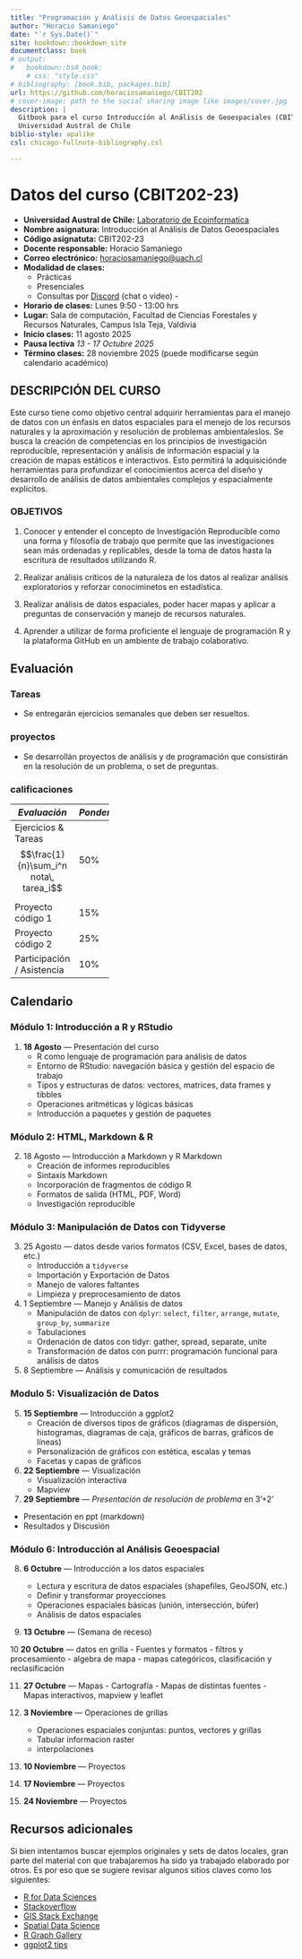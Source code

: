 ```yaml
---
title: "Programación y Análisis de Datos Geoespaciales"
author: "Horacio Samaniego"
date: "`r Sys.Date()`"
site: bookdown::bookdown_site
documentclass: book
# output:
#   bookdown::bs4_book: 
    # css: "style.css"
# bibliography: [book.bib, packages.bib]
url: https://github.com/horaciosamaniego/CBIT202
# cover-image: path to the social sharing image like images/cover.jpg
description: |
  Gitbook para el curso Introducción al Análisis de Geoespaciales (CBIT202),
  Universidad Austral de Chile
biblio-style: apalike
csl: chicago-fullnote-bibliography.csl

---
```


# Datos del curso (CBIT202-23)

-   **Universidad Austral de Chile:** [Laboratorio de Ecoinformatica](http://www.ecoinformatica.cl)
-   **Nombre asignatura:** Introducción al Análisis de Datos Geoespaciales
-   **Código asignatuta:** CBIT202-23   
-   **Docente responsable:** Horacio Samaniego
-   **Correo electrónico:** [horaciosamaniego\@uach.cl](mailto:horaciosamaniego@uach.cl){.email}
-   **Modalidad de clases:**
    -   Prácticas
    -   Presenciales
    -   Consultas por [Discord](https://discord.gg/adqSpqVH7Z) (chat o video) -
-   **Horario de clases:** Lunes 9:50 - 13:00 hrs
-   **Lugar:** Sala de computación, Facultad de Ciencias Forestales y Recursos Naturales, Campus Isla Teja, Valdivia
-   **Inicio clases:** 11 agosto 2025
-   **Pausa lectiva** _13 - 17 Octubre 2025_
-   **Término clases:** 28 noviembre 2025 (puede modificarse según calendario académico)

## DESCRIPCIÓN DEL CURSO

Este curso tiene como objetivo central adquirir herramientas para el manejo de datos con un énfasis en datos espaciales para el menejo de los recursos naturales y la aproximación y resolución de problemas ambientaleslos. Se busca la creación de competencias en los principios de investigación reproducible, representación y análisis de información espacial y la creación de mapas estáticos e interactivos. Esto permitirá la adquisiciónde herramientas para profundizar el conocimientos acerca del diseño y desarrollo de análisis de datos ambientales complejos y espacialmente explícitos.

### OBJETIVOS

1.  Conocer y entender el concepto de Investigación Reproducible como una forma y filosofía de trabajo que permite que las investigaciones sean más ordenadas y replicables, desde la toma de datos hasta la escritura de resultados utilizando R.

2.  Realizar análisis críticos de la naturaleza de los datos al realizar análisis exploratorios y reforzar conociminetos en estadística.

3.  Realizar análisis de datos espaciales, poder hacer mapas y aplicar a preguntas de conservación y manejo de recursos naturales.

4.  Aprender a utilizar de forma proficiente el lenguaje de programación R y la plataforma GitHub en un ambiente de trabajo colaborativo.

## Evaluación

### Tareas
-   Se entregarán ejercicios semanales que deben ser resueltos. 
<!-- La entrega se hará usando la plataforma GitHub. Cada estudiante será responsable de entregar su tarea y de corregir a tres compañeros al azar. Las correcciones ocurrirán en modalidad "doble ciego", es decir, tanto el corrector como el autor de la tarea serán mantenido como anónimo. Esta modalidad de corrección por pares será moderada por el profesor y seguirá una pauta entregada para cada tarea. Los estudiantes recibirán un punto por cada tarea revisada, lo que se sumará para completar el puntaje de su propia tarea.  -->


### proyectos
-   Se desarrollán proyectos de análisis y de programación que consistirán en la resolución de un problema, o set de preguntas.

### calificaciones
```{=html}
<style type="text/css">
  .calificaciones {width: 35%; left: 50%}
</style>
```
::: calificaciones
| *Evaluación*               | *Ponderación* |
|----------------------------|---------------|
| Ejercicios \& Tareas  $$\frac{1}{n}\sum_i^n nota\, tarea_i$$       | 50%           |
| Proyecto código 1           | 15%           |
| Proyecto código 2           | 25%           |
| Participación / Asistencia | 10%            |
:::

## Calendario

### Módulo 1: Introducción a R y RStudio

1. **18 Agosto** — Presentación del curso
    - R como lenguaje de programación para análisis de datos
    - Entorno de RStudio: navegación básica y gestión del espacio de trabajo
    - Tipos y estructuras de datos: vectores, matrices, data frames y tibbles
    - Operaciones aritméticas y lógicas básicas
    - Introducción a paquetes y gestión de paquetes
  
### Módulo 2: HTML, Markdown \& R

2.  18 Agosto — Introducción a Markdown y R Markdown
    - Creación de informes reproducibles
    - Sintaxis Markdown
    - Incorporación de fragmentos de código R
    - Formatos de salida (HTML, PDF, Word)
    - Investigación reproducible

### Módulo 3: Manipulación de Datos con Tidyverse

3. 25 Agosto — datos desde varios formatos (CSV, Excel, bases de datos, etc.)
    - Introducción a `tidyverse`
    - Importación y Exportación de Datos
    - Manejo de valores faltantes
    - Limpieza y preprocesamiento de datos

4. 1 Septiembre  — Manejo y Análisis de datos
    - Manipulación de datos con `dplyr`: `select`, `filter`, `arrange`, `mutate`, `group_by`, `summarize`
    - Tabulaciones
    - Ordenación de datos con tidyr: gather, spread, separate, unite
    - Transformación de datos con purrr: programación funcional para análisis de datos


5. 8 Septiembre — Análisis y comunicación de resultados


### Modulo 5: Visualización de Datos

5. **15 Septiembre** — Introducción a ggplot2
    - Creación de diversos tipos de gráficos (diagramas de dispersión, histogramas, diagramas de caja, gráficos de barras, gráficos de líneas)
    - Personalización de gráficos con estética, escalas y temas
    - Facetas y capas de gráficos

6. **22 Septiembre** — Visualización 
    - Visualización interactiva
    - Mapview
    

7. **29 Septiembre** — *Presentación de resolución de problema* en 3'+2'
  - Presentación en ppt (markdown)
  - Resultados y Discusión

### Módulo 6: Introducción al Análisis Geoespacial

8. **6 Octubre** — Introducción a los datos espaciales

   - Lectura y escritura de datos espaciales (shapefiles, GeoJSON, etc.)
   - Definir y transformar proyecciones
   - Operaciones espaciales básicas (unión, intersección, búfer)
   - Análisis de datos espaciales
 

9. **13 Octubre** — (Semana de receso)


10 **20 Octubre** — datos en grilla
    - Fuentes y formatos
    - filtros y procesamiento
    - algebra de mapa
    - mapas categóricos, clasificación y reclasificación

11.  **27 Octubre** — Mapas
    - Cartografía
    - Mapas de distintas fuentes
    - Mapas interactivos, mapview y leaflet
  
12. **3 Noviembre** — Operaciones de grillas
    - Operaciones espaciales conjuntas: puntos, vectores y grillas
    - Tabular informacion raster
    - interpolaciones


13. **10 Noviembre** — Proyectos

14. **17 Noviembre** — Proyectos

15. **24 Noviembre** — Proyectos



## Recursos adicionales

Si bien intentamos buscar ejemplos originales y sets de datos locales, gran parte del material con que trabajaremos ha sido ya 
trabajado  elaborado por otros. Es por eso que se sugiere revisar algunos sitios claves como los siguientes:

- [R for Data Sciences](https://r4ds.hadley.nz)
- [Stackoverflow](https://stackoverflow.com/)
- [GIS Stack Exchange](https://gis.stackexchange.com/)
- [Spatial Data Science](https://rspatial.org/index.html)
- [R Graph Gallery](https://r-graph-gallery.com/)
- [ggplot2 tips](https://www.cedricscherer.com/2019/08/05/a-ggplot2-tutorial-for-beautiful-plotting-in-r/)



